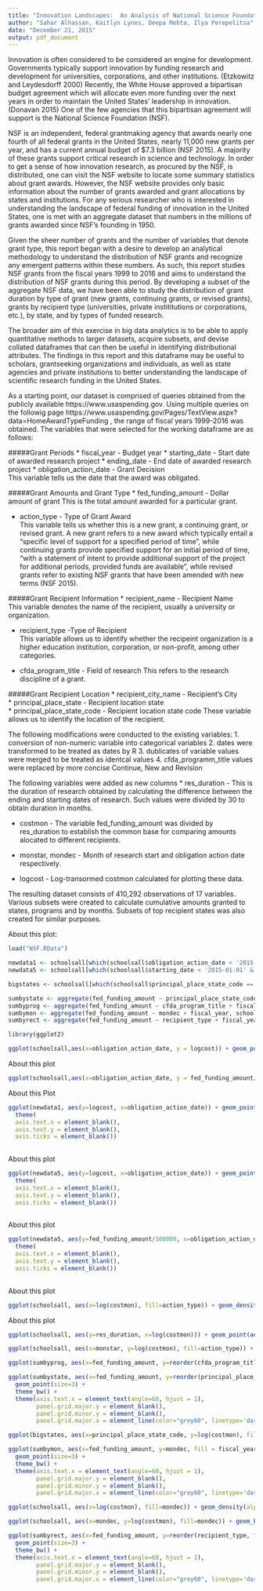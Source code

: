 ```yaml
---
title: "Innovation Landscapes:  An Analysis of National Science Foundation Research Grants from 1999-2016"
author: "Sahar Alhassan, Kaitlyn Lynes, Deepa Mehta, Ilya Perepelitsa"
date: "December 21, 2015"
output: pdf_document
---
```

\section{Introduction}

Innovation is often considered to be considered an engine for development. Governments typically support innovation by funding research and development for universities, corporations, and other institutions. (Etzkowitz and Leydesdorff 2000) Recently, the White House approved a bipartisan budget agreement which will allocate even more funding over the next years in order to maintain the United States' leadership in innovation. (Donavan 2015) One of the few agencies that this bipartisan agreement will support is the National Science Foundation (NSF). 

NSF is an independent, federal grantmaking agency that awards nearly one fourth of all federal grants in the United States, nearly 11,000 new grants per year, and has a current annual budget of $7.3 billion (NSF 2015). A majority of these grants support critical research in science and technology. In order to get a sense of how innovation research, as procured by the NSF, is distributed, one can visit the NSF website to locate some summary statistics about grant awards. However, the NSF website provides only basic information about the number of grants awarded and grant allocations by states and institutions. For any serious researcher who is interested in understanding the landscape of federal funding of innovation in the United States, one is met with an aggregate dataset that numbers in the millions of grants awarded since NSF's founding in 1950. 

Given the sheer number of grants and the number of variables that denote grant type, this report began with a desire to develop an analytical methodology to understand the distribution of NSF grants and recognize any emergent patterns within these numbers. As such, this report studies NSF grants from the fiscal years 1999 to 2016 and aims to understand the distribution of NSF grants during this period. By developing a subset of the aggregate NSF data, we have been able to study the distribution of grant duration by type of grant (new grants, continuing grants, or revised grants), grants by recipient type (universities, private instititutions or corporations, etc.), by state, and by types of funded research. 

The broader aim of this exercise in big data analytics is to be able to apply quantitative methods to larger datasets, acquire subsets, and devise collated dataframes that can then be useful in identifying distributional attributes. The findings in this report and this dataframe may be useful to scholars, grantseeking organizations and individuals, as well as state agencies and private institutions to better understanding the landscape of scientific research funding in the United States. 

\section{Methodology}

As a starting point, our dataset is comprised of queries obtained from the publicly available https://www.usaspending.gov. Using multiple queries on the followig page https://www.usaspending.gov/Pages/TextView.aspx?data=HomeAwardTypeFunding , the range of fiscal years 1999-2016 was obtained. The variables that were selected for the working dataframe are as follows: 

#####Grant Periods
* fiscal_year - Budget year
* starting_date - Start date of awarded research project 
* ending_date - End date of awarded research project
* obligation_action_date - Grant Decision  
This variable tells us the date that the award was obligated. 

#####Grant Amounts and Grant Type
* fed_funding_amount - Dollar amount of grant 
This is the total amount awarded for a particular grant.

* action_type - Type of Grant Award  
This variable tells us whether this is a new grant, a continuing grant, or revised grant. A new grant refers to a new award which typically entail a "specific level of support for a specified period of time", while continuing grants provide specified support for an initial period of time, "with a statement of intent to provide additional support of the project for additional periods, provided funds are available", while revised grants refer to existing NSF grants that have been amended with new terms (NSF 2015).

#####Grant Recipient Information 
* recipient_name - Recipient Name  
This variable denotes the name of the recipient, usually a university or organization. 

* recipient_type -Type of Recipient  
This variable allows us to identify whether the recipeint organization is a higher education institution, corporation, or non-profit, among other categories.

* cfda_program_title - Field of research
This refers to the research discipline of a grant. 

#####Grant Recipient Location 
* recipient_city_name - Recipient's City  
* principal_place_state - Recipient location state  
* principal_place_state_code - Recipient location state code
These variable allows us to identify the location of the recipient.  

The following modifications were conducted to the existing variables:
1. conversion of non-numeric variable into categorical variables 
2. dates were transformed to be treated as dates by R
3. dublicates of variable values were merged to be treated as identcal values 
4. cfda_programm_title values were replaced by more concise Continue, New and Revision 

The following variables were added as new columns
* res_duration - This is the duration of research obtained by calculating the difference between the ending and starting dates of research. Such values were divided by 30 to obtain duration in months.

* costmon - The variable fed_funding_amount was divided by res_duration to establish the common base for comparing amounts alocated to different recipients.

* monstar, mondec - Month of research start and obligation action date respectively.

* logcost - Log-transormed costmon calculated for plotting these data.

The resulting dataset consists of 410,292 observations of 17 variables. Various subsets were created to calculate cumulative amounts granted to states, programs and by months. Subsets of top recipient states was also created for similar purposes. 


\section{General observations}

About this plot: \vspace{20 mm}

```r
load("NSF.RData")

newdata1 <- schoolsall[which(schoolsall$obligation_action_date < '2015-01-01' & schoolsall$obligation_action_date > '2012-01-01'), ]
newdata5 <- schoolsall[which(schoolsall$starting_date < '2015-01-01' & schoolsall$starting_date > '1999-01-01'), ]

bigstates <- schoolsall[which(schoolsall$principal_place_state_code == "CA" | schoolsall$principal_place_state_code == "CO" | schoolsall$principal_place_state_code == "DC" | schoolsall$principal_place_state_code == "IL"| schoolsall$principal_place_state_code == "MA"| schoolsall$principal_place_state_code == "NY"| schoolsall$principal_place_state_code == "PA"| schoolsall$principal_place_state_code == "TX"), ]

sumbystate <- aggregate(fed_funding_amount ~ principal_place_state_code + fiscal_year, schoolsall, sum)
sumbyprog <- aggregate(fed_funding_amount ~ cfda_program_title + fiscal_year, schoolsall, sum)
sumbymon <- aggregate(fed_funding_amount ~ mondec + fiscal_year, schoolsall, sum)
sumbyrect <- aggregate(fed_funding_amount ~ recipient_type + fiscal_year, schoolsall, sum)

library(ggplot2)

ggplot(schoolsall,aes(x=obligation_action_date, y = logcost)) + geom_point(aes(color= action_type ))  + ggtitle("log-transformed Grant Dollars per month of research, historical 1999-2016")+ labs(x="Obligation action date",y="log(Grant Dollars per month of research)") 

```
About this plot\vspace{20 mm}

```r
ggplot(schoolsall,aes(x=obligation_action_date, y = fed_funding_amount/100000)) + geom_point(aes(color= action_type )) + ggtitle("Nominal Grant Dollars per month of research / $100K, historical 1999-2016")+ labs(x="Obligation action date",y="Dollars per month of research / $100K") 

```
About this Plot\vspace{20 mm}

```r
ggplot(newdata1, aes(y=logcost, x=obligation_action_date)) + geom_point(aes(color = action_type)) + facet_wrap(~action_type) + ggtitle("Seasonal cyclicality 2012-2015") + labs(x="Obligation action date, 2012-2015",y="log(Grant Dollars per month of research)") + 
  theme(
  axis.text.x = element_blank(),
  axis.text.y = element_blank(),
  axis.ticks = element_blank())
 
```
About this plot\vspace{20 mm}

```r
ggplot(newdata5, aes(y=logcost, x=obligation_action_date)) + geom_point(aes(color = action_type))+  facet_wrap(~action_type) + ggtitle("A gap in revisions") + labs(x="Obligation action date, 1999-2015",y="log$") + 
  theme(
  axis.text.x = element_blank(),
  axis.text.y = element_blank(),
  axis.ticks = element_blank())
 
```
About this plot\vspace{10 mm}

```r
ggplot(newdata5, aes(y=fed_funding_amount/100000, x=obligation_action_date)) + geom_point(aes(color = action_type))+  facet_wrap(~action_type) + ggtitle("Gap explained by log conversion") + labs(y="Nominal M/$100K",x=element_blank()) + 
  theme(
  axis.text.x = element_blank(),
  axis.text.y = element_blank(),
  axis.ticks = element_blank())
 
```
About this plot\vspace{20 mm}

```r
ggplot(schoolsall, aes(x=log(costmon), fill=action_type)) + geom_density(alpha = 0.6) + ggtitle("Cost differences between action types") + labs(y="Density",x="log(Grant $/Month)")
```

About this plot\vspace{20 mm}
```r
ggplot(schoolsall, aes(y=res_duration, x=log(costmon))) + geom_point(aes(color = action_type))+ facet_wrap(~action_type)+ ggtitle("Difference in cost and duration")+ labs(y="Duration in Months",x="log(Grant $/Month)")
```

```r
ggplot(schoolsall, aes(x=monstar, y=log(costmon), fill=action_type)) + geom_boxplot()+ facet_wrap(~action_type) + ggtitle("Monthly Outliers") + theme(axis.text.x = element_text(angle=45)) + labs(y="log(Grant $/Month)",x=element_blank())
```

\section{Fields of research}
```r
ggplot(sumbyprog, aes(x=fed_funding_amount, y=reorder(cfda_program_title, fed_funding_amount), fill = fiscal_year)) + ggtitle("Most financed fields of research") + labs(y=element_blank(),x="Cumulative annual allocation") + geom_point(size=3) + theme(axis.text.x = element_text(angle=60, hjust = 1), panel.grid.major.y = element_blank(), panel.grid.minor.y = element_blank(), panel.grid.major.x = element_line(color="grey60", linetype='dashed'))
```

\section{States}


```r
ggplot(sumbystate, aes(x=fed_funding_amount, y=reorder(principal_place_state_code, fed_funding_amount), fill = fiscal_year)) + ggtitle("Most financed states") + labs(y=element_blank(),x="Cumulative annual allocation") +
  geom_point(size=3) + 
  theme_bw() + 
  theme(axis.text.x = element_text(angle=60, hjust = 1),
        panel.grid.major.y = element_blank(),
        panel.grid.minor.y = element_blank(),
        panel.grid.major.x = element_line(color="grey60", linetype='dashed'))
```


```r
ggplot(bigstates, aes(x=principal_place_state_code, y=log(costmon), fill = action_type)) + geom_boxplot() + facet_wrap(~action_type) + guides(colour = guide_legend(override.aes = list(size=12)))+ ggtitle("Most financed states - outliers") + labs(x=element_blank(),y="log(Grant $/Month)")
```


\section{Months}
```r
ggplot(sumbymon, aes(x=fed_funding_amount, y=mondec, fill = fiscal_year)) + ggtitle("Highest cumulative months values") +
  geom_point(size=3) + 
  theme_bw() + 
  theme(axis.text.x = element_text(angle=60, hjust = 1),
        panel.grid.major.y = element_blank(),
        panel.grid.minor.y = element_blank(),
        panel.grid.major.x = element_line(color="grey60", linetype='dashed'))

```

```r

ggplot(schoolsall, aes(x=log(costmon), fill=mondec)) + geom_density(alpha = 0.1) + facet_wrap(~action_type) +geom_vline(aes(xintercept=mean(logcost), na.rm=T), color="red", linetype="dashed", size=1) + ggtitle("Monthly variations") + labs(x="log(Grant $/Month)",y="Density")
```


```r
ggplot(schoolsall, aes(x=mondec, y=log(costmon), fill=mondec)) + geom_boxplot() + facet_wrap(~action_type)+ ggtitle("Fall variance") + labs(x=element_blank(),y="log(Grant $/Month)")+ theme(axis.text.x = element_text(angle=45))

```
\section{Recipient}



```r
ggplot(sumbyrect, aes(x=fed_funding_amount, y=reorder(recipient_type, fed_funding_amount), fill = fiscal_year)) + ggtitle("Concentrations by types of recipients - cumulative annual") + 
  geom_point(size=3) + 
  theme_bw() + 
  theme(axis.text.x = element_text(angle=60, hjust = 1),
        panel.grid.major.y = element_blank(),
        panel.grid.minor.y = element_blank(),
        panel.grid.major.x = element_line(color="grey60", linetype='dashed'))

```

\section{Discussion}



\section{Bibliography}



